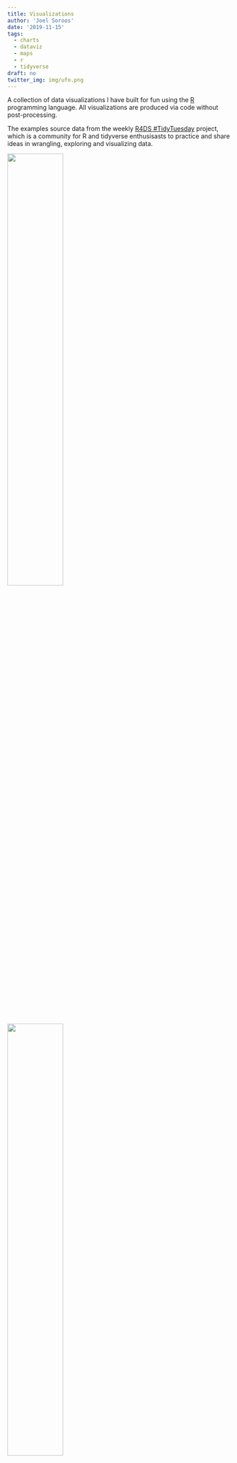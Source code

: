 ```yaml
---
title: Visualizations
author: 'Joel Soroos'
date: '2019-11-15'
tags:
  - charts
  - dataviz
  - maps
  - r
  - tidyverse
draft: no
twitter_img: img/ufo.png
---
```


A collection of data visualizations I have built for fun using the [R](https://www.r-project.org/about.html) programming language. All visualizations are produced via code without post-processing.
<br/>

The examples source data from the weekly [R4DS #TidyTuesday](https://github.com/rfordatascience/tidytuesday) project, which is a community for R and tidyverse enthusisasts to practice and share ideas in wrangling, exploring and visualizing data.


<img src="/img/franchise.png" style="height: 50%; width: 50%; object-fit: contain" onclick="window.open('https://soroosj.netlify.com/img/franchise.png', 'blank');"/>

<img src="/img/ufo.png" style="height: 50%; width: 50%; object-fit: contain" onclick="window.open('https://soroosj.netlify.com/img/ufo.png', 'blank');"/>

<img src="/img/song_attributes.png" style="height: 50%; width: 50%; object-fit: contain" onclick="window.open('https://soroosj.netlify.com/img/song_attributes.png', 'blank');"/>

<img src="/img/moore.png" style="height: 50%; width: 50%; object-fit: contain" onclick="window.open('https://soroosj.netlify.com/img/moore.png', 'blank');"/>

<img src="/img/coffee.png" style="height: 50%; width: 50%; object-fit: contain" onclick="window.open('https://soroosj.netlify.com/img/coffee.png', 'blank');"/>

<img src="/img/world cup.png" style="height: 50%; width: 50%; object-fit: contain" onclick="window.open('https://soroosj.netlify.com/img/world cup.png', 'blank');"/>

<img src="/img/penguins.png" style="height: 50%; width: 50%; object-fit: contain" onclick="window.open('https://soroosj.netlify.com/img/penguins.png', 'blank');"/>

<img src="/img/crops.png" style="height: 50%; width: 50%; object-fit: contain" onclick="window.open('https://soroosj.netlify.com/img/crops.png', 'blank');"/>

<img src="/img/cars.png" style="height: 50%; width: 50%; object-fit: contain" onclick="window.open('https://soroosj.netlify.com/img/cars.png', 'blank');"/>

<img src="/img/waste.png" style="height: 50%; width: 50%; object-fit: contain" onclick="window.open('https://soroosj.netlify.com/img/waste.png', 'blank');"/>

<img src="/img/squirrels.png" style="height: 50%; width: 50%; object-fit: contain" onclick="window.open('https://soroosj.netlify.com/img/squirrels.png', 'blank');"/>

<img src="/img/astronaut.png" style="height: 50%; width: 50%; object-fit: contain" onclick="window.open('https://soroosj.netlify.com/img/astronaut.png', 'blank');"/>

<img src="/img/emperors.png" style="height: 50%; width: 50%; object-fit: contain" onclick="window.open('https://soroosj.netlify.com/img/emperors.png', 'blank');"/>

<img src="/img/trains.png" style="height: 50%; width: 50%; object-fit: contain" onclick="window.open('https://soroosj.netlify.com/img/trains.png', 'blank');"/>

<img src="/img/commute.png" style="height: 50%; width: 50%; object-fit: contain" onclick="window.open('https://soroosj.netlify.com/img/commute.png', 'blank');"/>

<img src="/img/wine.png" style="height: 50%; width: 50%; object-fit: contain" onclick="window.open('https://soroosj.netlify.com/img/wine.png', 'blank');"/>

<img src="/img/dogs.png" style="height: 50%; width: 50%; object-fit: contain" onclick="window.open('https://soroosj.netlify.com/img/dogs.png', 'blank');"/>

<img src="/img/tour.gif" style="height: 40%; width: 40%; object-fit: contain" onclick="window.open('https://soroosj.netlify.com/img/tour.gif', 'blank');"/>

<img src="/img/parks.png" style="height: 50%; width: 50%; object-fit: contain" onclick="window.open('https://soroosj.netlify.com/img/parks.png', 'blank');"/>

<img src="/img/explosions.gif" style="height: 50%; width: 50%; object-fit: contain" onclick="window.open('https://soroosj.netlify.com/img/explosions.gif', 'blank');"/>

<img src="/img/anime.png" style="height: 50%; width: 50%; object-fit: contain" onclick="window.open('https://soroosj.netlify.com/img/anime.png', 'blank');"/>

<img src="/img/tickets.png" style="height: 50%; width: 50%; object-fit: contain" onclick="window.open('https://soroosj.netlify.com/img/tickets.png', 'blank');"/>